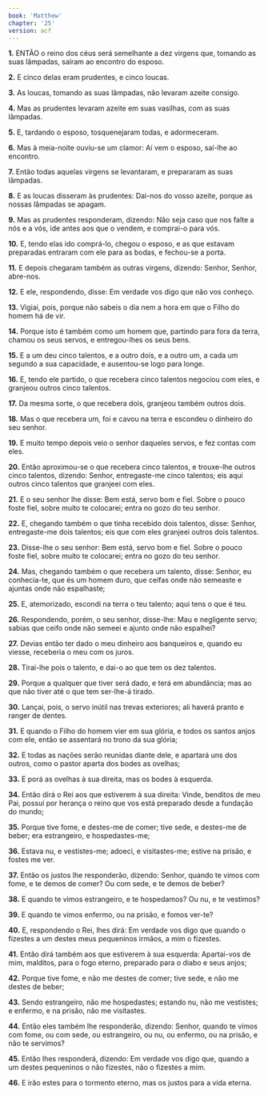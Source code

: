 ```yaml
---
book: 'Matthew'
chapter: '25'
version: acf
---
```


**1.** ENTÃO o reino dos céus será semelhante a dez virgens que, tomando as suas lâmpadas, saíram ao encontro do esposo.

**2.** E cinco delas eram prudentes, e cinco loucas.

**3.** As loucas, tomando as suas lâmpadas, não levaram azeite consigo.

**4.** Mas as prudentes levaram azeite em suas vasilhas, com as suas lâmpadas.

**5.** E, tardando o esposo, tosquenejaram todas, e adormeceram.

**6.** Mas à meia-noite ouviu-se um clamor: Aí vem o esposo, saí-lhe ao encontro.

**7.** Então todas aquelas virgens se levantaram, e prepararam as suas lâmpadas.

**8.** E as loucas disseram às prudentes: Dai-nos do vosso azeite, porque as nossas lâmpadas se apagam.

**9.** Mas as prudentes responderam, dizendo: Não seja caso que nos falte a nós e a vós, ide antes aos que o vendem, e comprai-o para vós.

**10.** E, tendo elas ido comprá-lo, chegou o esposo, e as que estavam preparadas entraram com ele para as bodas, e fechou-se a porta.

**11.** E depois chegaram também as outras virgens, dizendo: Senhor, Senhor, abre-nos.

**12.** E ele, respondendo, disse: Em verdade vos digo que não vos conheço.

**13.** Vigiai, pois, porque não sabeis o dia nem a hora em que o Filho do homem há de vir.

**14.** Porque isto é também como um homem que, partindo para fora da terra, chamou os seus servos, e entregou-lhes os seus bens.

**15.** E a um deu cinco talentos, e a outro dois, e a outro um, a cada um segundo a sua capacidade, e ausentou-se logo para longe.

**16.** E, tendo ele partido, o que recebera cinco talentos negociou com eles, e granjeou outros cinco talentos.

**17.** Da mesma sorte, o que recebera dois, granjeou também outros dois.

**18.** Mas o que recebera um, foi e cavou na terra e escondeu o dinheiro do seu senhor.

**19.** E muito tempo depois veio o senhor daqueles servos, e fez contas com eles.

**20.** Então aproximou-se o que recebera cinco talentos, e trouxe-lhe outros cinco talentos, dizendo: Senhor, entregaste-me cinco talentos; eis aqui outros cinco talentos que granjeei com eles.

**21.** E o seu senhor lhe disse: Bem está, servo bom e fiel. Sobre o pouco foste fiel, sobre muito te colocarei; entra no gozo do teu senhor.

**22.** E, chegando também o que tinha recebido dois talentos, disse: Senhor, entregaste-me dois talentos; eis que com eles granjeei outros dois talentos.

**23.** Disse-lhe o seu senhor: Bem está, servo bom e fiel. Sobre o pouco foste fiel, sobre muito te colocarei; entra no gozo do teu senhor.

**24.** Mas, chegando também o que recebera um talento, disse: Senhor, eu conhecia-te, que és um homem duro, que ceifas onde não semeaste e ajuntas onde não espalhaste;

**25.** E, atemorizado, escondi na terra o teu talento; aqui tens o que é teu.

**26.** Respondendo, porém, o seu senhor, disse-lhe: Mau e negligente servo; sabias que ceifo onde não semeei e ajunto onde não espalhei?

**27.** Devias então ter dado o meu dinheiro aos banqueiros e, quando eu viesse, receberia o meu com os juros.

**28.** Tirai-lhe pois o talento, e dai-o ao que tem os dez talentos.

**29.** Porque a qualquer que tiver será dado, e terá em abundância; mas ao que não tiver até o que tem ser-lhe-á tirado.

**30.** Lançai, pois, o servo inútil nas trevas exteriores; ali haverá pranto e ranger de dentes.

**31.** E quando o Filho do homem vier em sua glória, e todos os santos anjos com ele, então se assentará no trono da sua glória;

**32.** E todas as nações serão reunidas diante dele, e apartará uns dos outros, como o pastor aparta dos bodes as ovelhas;

**33.** E porá as ovelhas à sua direita, mas os bodes à esquerda.

**34.** Então dirá o Rei aos que estiverem à sua direita: Vinde, benditos de meu Pai, possuí por herança o reino que vos está preparado desde a fundação do mundo;

**35.** Porque tive fome, e destes-me de comer; tive sede, e destes-me de beber; era estrangeiro, e hospedastes-me;

**36.** Estava nu, e vestistes-me; adoeci, e visitastes-me; estive na prisão, e fostes me ver.

**37.** Então os justos lhe responderão, dizendo: Senhor, quando te vimos com fome, e te demos de comer? Ou com sede, e te demos de beber?

**38.** E quando te vimos estrangeiro, e te hospedamos? Ou nu, e te vestimos?

**39.** E quando te vimos enfermo, ou na prisão, e fomos ver-te?

**40.** E, respondendo o Rei, lhes dirá: Em verdade vos digo que quando o fizestes a um destes meus pequeninos irmãos, a mim o fizestes.

**41.** Então dirá também aos que estiverem à sua esquerda: Apartai-vos de mim, malditos, para o fogo eterno, preparado para o diabo e seus anjos;

**42.** Porque tive fome, e não me destes de comer; tive sede, e não me destes de beber;

**43.** Sendo estrangeiro, não me hospedastes; estando nu, não me vestistes; e enfermo, e na prisão, não me visitastes.

**44.** Então eles também lhe responderão, dizendo: Senhor, quando te vimos com fome, ou com sede, ou estrangeiro, ou nu, ou enfermo, ou na prisão, e não te servimos?

**45.** Então lhes responderá, dizendo: Em verdade vos digo que, quando a um destes pequeninos o não fizestes, não o fizestes a mim.

**46.** E irão estes para o tormento eterno, mas os justos para a vida eterna.
